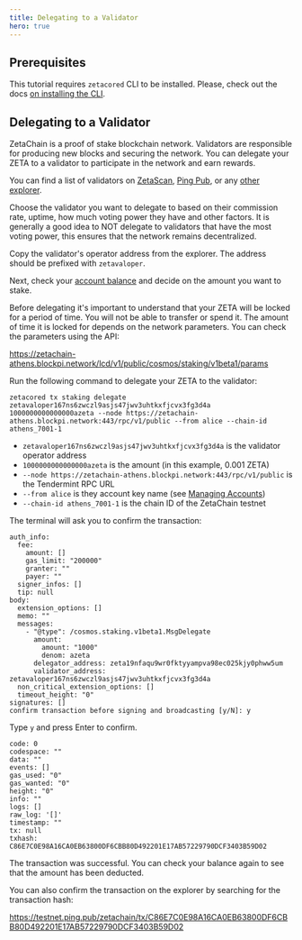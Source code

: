 ```yaml
---
title: Delegating to a Validator
hero: true
---
```


## Prerequisites

This tutorial requires `zetacored` CLI to be installed. Please, check out the
docs [on installing the CLI](/developers/cli/setup).

## Delegating to a Validator

ZetaChain is a proof of stake blockchain network. Validators are responsible for
producing new blocks and securing the network. You can delegate your ZETA to a
validator to participate in the network and earn rewards.

You can find a list of validators on
[ZetaScan](https://explorer.zetachain.com/validators),
[Ping Pub](https://testnet.ping.pub/zetachain/staking), or any
[other explorer](/reference/explorers).

Choose the validator you want to delegate to based on their commission rate,
uptime, how much voting power they have and other factors. It is generally a
good idea to NOT delegate to validators that have the most voting power, this
ensures that the network remains decentralized.

Copy the validator's operator address from the explorer. The address should be
prefixed with `zetavaloper`.

Next, check your [account balance](/developers/cli/balances) and decide on the
amount you want to stake.

Before delegating it's important to understand that your ZETA will be locked for
a period of time. You will not be able to transfer or spend it. The amount of
time it is locked for depends on the network parameters. You can check the
parameters using the API:

https://zetachain-athens.blockpi.network/lcd/v1/public/cosmos/staking/v1beta1/params

Run the following command to delegate your ZETA to the validator:

```
zetacored tx staking delegate zetavaloper167ns6zwczl9asjs47jwv3uhtkxfjcvx3fg3d4a 1000000000000000azeta --node https://zetachain-athens.blockpi.network:443/rpc/v1/public --from alice --chain-id athens_7001-1
```

- `zetavaloper167ns6zwczl9asjs47jwv3uhtkxfjcvx3fg3d4a` is the validator operator
  address
- `1000000000000000azeta` is the amount (in this example, 0.001 ZETA)
- `--node https://zetachain-athens.blockpi.network:443/rpc/v1/public` is the
  Tendermint RPC URL
- `--from alice` is they account key name (see
  [Managing Accounts](/developers/cli/account))
- `--chain-id athens_7001-1` is the chain ID of the ZetaChain testnet

The terminal will ask you to confirm the transaction:

```
auth_info:
  fee:
    amount: []
    gas_limit: "200000"
    granter: ""
    payer: ""
  signer_infos: []
  tip: null
body:
  extension_options: []
  memo: ""
  messages:
    - "@type": /cosmos.staking.v1beta1.MsgDelegate
      amount:
        amount: "1000"
        denom: azeta
      delegator_address: zeta19nfaqu9wr0fktyyampva98ec025kjy0phww5um
      validator_address: zetavaloper167ns6zwczl9asjs47jwv3uhtkxfjcvx3fg3d4a
  non_critical_extension_options: []
  timeout_height: "0"
signatures: []
confirm transaction before signing and broadcasting [y/N]: y
```

Type `y` and press Enter to confirm.

```
code: 0
codespace: ""
data: ""
events: []
gas_used: "0"
gas_wanted: "0"
height: "0"
info: ""
logs: []
raw_log: '[]'
timestamp: ""
tx: null
txhash: C86E7C0E98A16CA0EB63800DF6CBB80D492201E17AB57229790DCF3403B59D02
```

The transaction was successful. You can check your balance again to see that the
amount has been deducted.

You can also confirm the transaction on the explorer by searching for the
transaction hash:

https://testnet.ping.pub/zetachain/tx/C86E7C0E98A16CA0EB63800DF6CBB80D492201E17AB57229790DCF3403B59D02
